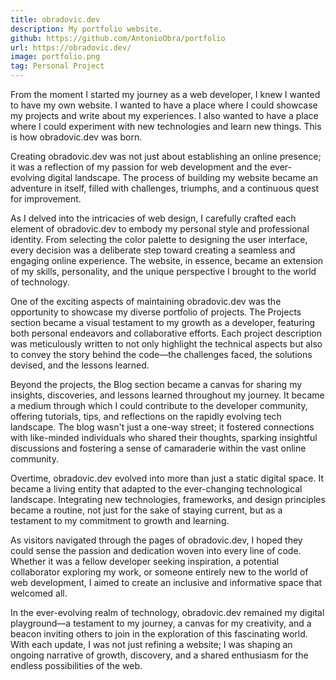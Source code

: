 ```yaml
---
title: obradovic.dev
description: My portfolio website.
github: https://github.com/AntonioObra/portfolio
url: https://obradovic.dev/
image: portfolio.png
tag: Personal Project
---
```


From the moment I started my journey as a web developer, I knew I wanted to have my own website. I wanted to have a place where I could showcase my projects and write about my experiences. I also wanted to have a place where I could experiment with new technologies and learn new things. This is how obradovic.dev was born.

Creating obradovic.dev was not just about establishing an online presence; it was a reflection of my passion for web development and the ever-evolving digital landscape. The process of building my website became an adventure in itself, filled with challenges, triumphs, and a continuous quest for improvement.

As I delved into the intricacies of web design, I carefully crafted each element of obradovic.dev to embody my personal style and professional identity. From selecting the color palette to designing the user interface, every decision was a deliberate step toward creating a seamless and engaging online experience. The website, in essence, became an extension of my skills, personality, and the unique perspective I brought to the world of technology.

One of the exciting aspects of maintaining obradovic.dev was the opportunity to showcase my diverse portfolio of projects. The Projects section became a visual testament to my growth as a developer, featuring both personal endeavors and collaborative efforts. Each project description was meticulously written to not only highlight the technical aspects but also to convey the story behind the code—the challenges faced, the solutions devised, and the lessons learned.

Beyond the projects, the Blog section became a canvas for sharing my insights, discoveries, and lessons learned throughout my journey. It became a medium through which I could contribute to the developer community, offering tutorials, tips, and reflections on the rapidly evolving tech landscape. The blog wasn't just a one-way street; it fostered connections with like-minded individuals who shared their thoughts, sparking insightful discussions and fostering a sense of camaraderie within the vast online community.

Overtime, obradovic.dev evolved into more than just a static digital space. It became a living entity that adapted to the ever-changing technological landscape. Integrating new technologies, frameworks, and design principles became a routine, not just for the sake of staying current, but as a testament to my commitment to growth and learning.

As visitors navigated through the pages of obradovic.dev, I hoped they could sense the passion and dedication woven into every line of code. Whether it was a fellow developer seeking inspiration, a potential collaborator exploring my work, or someone entirely new to the world of web development, I aimed to create an inclusive and informative space that welcomed all.

In the ever-evolving realm of technology, obradovic.dev remained my digital playground—a testament to my journey, a canvas for my creativity, and a beacon inviting others to join in the exploration of this fascinating world. With each update, I was not just refining a website; I was shaping an ongoing narrative of growth, discovery, and a shared enthusiasm for the endless possibilities of the web.